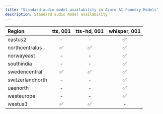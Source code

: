```yaml
---
title: "Standard audio model availability in Azure AI Foundry Models"
description: Standard audio model availability
---
```


| **Region**   | **tts**, **001**   | **tts-hd**, **001**   | **whisper**, **001**   |
|:-----------------|:----------------:|:-------------------:|:--------------------:|
| eastus2          | -            | -               | ✅                 |
| northcentralus   | ✅             | ✅                | ✅                 |
| norwayeast       | -            | -               | ✅                 |
| southindia       | -            | -               | ✅                 |
| swedencentral    | ✅             | ✅                | ✅                 |
| switzerlandnorth | -            | -               | ✅                 |
| uaenorth         | -            | -               | ✅                 |
| westeurope       | -            | -               | ✅                 |
| westus3          | ✅             | ✅                | -                |